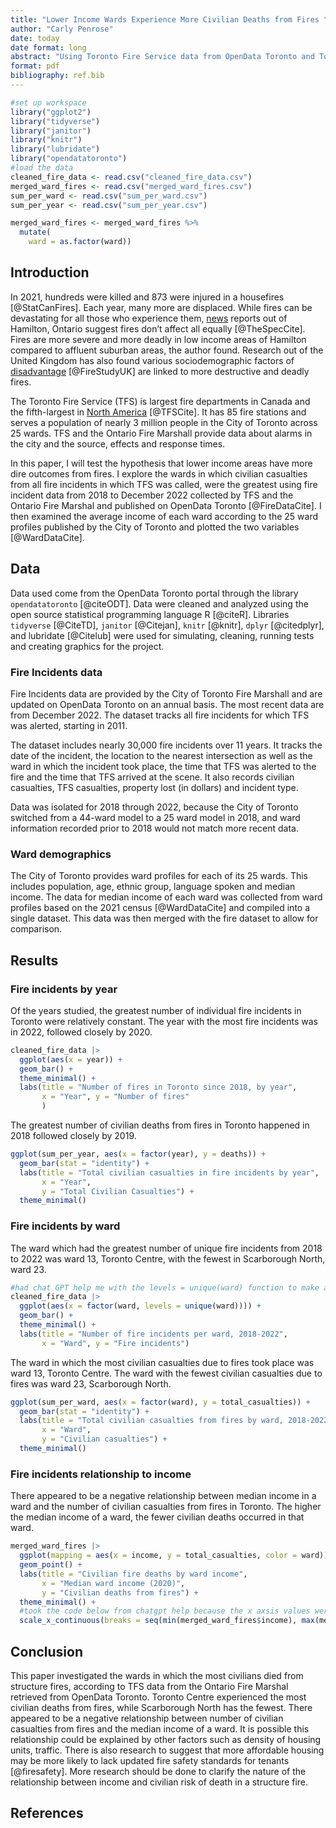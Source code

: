 ```yaml
---
title: "Lower Income Wards Experience More Civilian Deaths from Fires ^[Code and data is available at: github.com/CarlyPenrose/Toronto_Fires]"
author: "Carly Penrose"
date: today
date format: long
abstract: "Using Toronto Fire Service data from OpenData Toronto and Toronto ward profiles, this paper found Toronto Centre is the ward in which the most civilian deaths from fires took place. There also appears to be a negative relationship between the median income of a ward and the number of civilian deaths from fires, with lower income wards having the most deaths in fires."
format: pdf
bibliography: ref.bib
---
```


```r
#set up workspace
library("ggplot2")
library("tidyverse")
library("janitor")
library("knitr")
library("lubridate")
library("opendatatoronto")
#load the data
cleaned_fire_data <- read.csv("cleaned_fire_data.csv")
merged_ward_fires <- read.csv("merged_ward_fires.csv")
sum_per_ward <- read.csv("sum_per_ward.csv")
sum_per_year <- read.csv("sum_per_year.csv")

merged_ward_fires <- merged_ward_fires %>%
  mutate(
    ward = as.factor(ward))

```

## Introduction

In 2021, hundreds were killed and 873 were injured in a housefires [@StatCanFires]. Each year, many more are displaced. While fires can be devastating for all those who experience them, [news](https://www.thespec.com/news/hamilton-region/when-fire-meets-poverty-the-economics-of-fire/article_28c2acd7-2101-5579-b9cd-82b5368a09af.html) reports out of Hamilton, Ontario suggest fires don't affect all equally [@TheSpecCite]. Fires are more severe and more deadly in low income areas of Hamilton compared to affluent suburban areas, the author found. Research out of the United Kingdom has also found various sociodemographic factors of [disadvantage](https://webarchive.nationalarchives.gov.uk/ukgwa/20120919141831/http://www.communities.gov.uk/publications/fire/frsperformanceanalysis) [@FireStudyUK] are linked to more destructive and deadly fires.

The Toronto Fire Service (TFS) is largest fire departments in Canada and the fifth-largest in [North America](https://www.toronto.ca/city-government/accountability-operations-customer-service/city-administration/staff-directory-divisions-and-customer-service/fire-services/) [@TFSCite]. It has 85 fire stations and serves a population of nearly 3 million people in the City of Toronto across 25 wards. TFS and the Ontario Fire Marshall provide data about alarms in the city and the source, effects and response times.

In this paper, I will test the hypothesis that lower income areas have more dire outcomes from fires. I explore the wards in which civilian casualties from all fire incidents in which TFS was called, were the greatest using fire incident data from 2018 to December 2022 collected by TFS and the Ontario Fire Marshal and published on OpenData Toronto [@FireDataCite]. I then examined the average income of each ward according to the 25 ward profiles published by the City of Toronto and plotted the two variables [@WardDataCite].

## Data

Data used come from the OpenData Toronto portal through the library `opendatatoronto` [@citeODT]. Data were cleaned and analyzed using the open source statistical programming language R [@citeR]. Libraries `tidyverse` [@CiteTD], `janitor` [@Citejan], `knitr` [@knitr], `dplyr` [@citedplyr], and lubridate [@Citelub] were used for simulating, cleaning, running tests and creating graphics for the project.

### Fire Incidents data

Fire Incidents data are provided by the City of Toronto Fire Marshall and are updated on OpenData Toronto on an annual basis. The most recent data are from December 2022. The dataset tracks all fire incidents for which TFS was alerted, starting in 2011.

The dataset includes nearly 30,000 fire incidents over 11 years. It tracks the date of the incident, the location to the nearest intersection as well as the ward in which the incident took place, the time that TFS was alerted to the fire and the time that TFS arrived at the scene. It also records civilian casualties, TFS casualties, property lost (in dollars) and incident type.

Data was isolated for 2018 through 2022, because the City of Toronto switched from a 44-ward model to a 25 ward model in 2018, and ward information recorded prior to 2018 would not match more recent data.

### Ward demographics

The City of Toronto provides ward profiles for each of its 25 wards. This includes population, age, ethnic group, language spoken and median income. The data for median income of each ward was collected from ward profiles based on the 2021 census [@WardDataCite] and compiled into a single dataset. This data was then merged with the fire dataset to allow for comparison.

## Results

### Fire incidents by year

Of the years studied, the greatest number of individual fire incidents in Toronto were relatively constant. The year with the most fire incidents was in 2022, followed closely by 2020.

```r
cleaned_fire_data |>
  ggplot(aes(x = year)) +
  geom_bar() +
  theme_minimal() + 
  labs(title = "Number of fires in Toronto since 2018, by year",
       x = "Year", y = "Number of fires"
       ) 
```

The greatest number of civilian deaths from fires in Toronto happened in 2018 followed closely by 2019.

```r
ggplot(sum_per_year, aes(x = factor(year), y = deaths)) +
  geom_bar(stat = "identity") +
  labs(title = "Total civilian casualties in fire incidents by year",
       x = "Year",
       y = "Total Civilian Casualties") +
  theme_minimal()
```

### Fire incidents by ward

The ward which had the greatest number of unique fire incidents from 2018 to 2022 was ward 13, Toronto Centre, with the fewest in Scarborough North, ward 23.

```r
#had chat GPT help me with the levels = unique(ward) function to make all of the tick marks show.
cleaned_fire_data |>
  ggplot(aes(x = factor(ward, levels = unique(ward)))) +
  geom_bar() +
  theme_minimal() +
  labs(title = "Number of fire incidents per ward, 2018-2022", 
       x = "Ward", y = "Fire incidents")
```

The ward in which the most civilian casualties due to fires took place was ward 13, Toronto Centre. The ward with the fewest civilian casualties due to fires was ward 23, Scarborough North.

```r
ggplot(sum_per_ward, aes(x = factor(ward), y = total_casualties)) +
  geom_bar(stat = "identity") +
  labs(title = "Total civilian casualties from fires by ward, 2018-2022",
       x = "Ward",
       y = "Civilian casualties") +
  theme_minimal() 
```

### Fire incidents relationship to income

There appeared to be a negative relationship between median income in a ward and the number of civilian casualties from fires in Toronto. The higher the median income of a ward, the fewer civilian deaths occurred in that ward.

```r

merged_ward_fires |>
  ggplot(mapping = aes(x = income, y = total_casualties, color = ward)) +
  geom_point() +
  labs(title = "Civilian fire deaths by ward income",
       x = "Median ward income (2020)",
       y = "Civilian deaths from fires") +
  theme_minimal() +
  #took the code below from chatgpt help because the x axsis values were abbreviated 
  scale_x_continuous(breaks = seq(min(merged_ward_fires$income), max(merged_ward_fires$income), by = 5000))

```

## Conclusion

This paper investigated the wards in which the most civilians died from structure fires, according to TFS data from the Ontario Fire Marshal retrieved from OpenData Toronto. Toronto Centre experienced the most civilian deaths from fires, while Scarborough North has the fewest. There appeared to be a negative relationship between number of civilian casualties from fires and the median income of a ward. It is possible this relationship could be explained by other factors such as density of housing units, traffic. There is also research to suggest that more affordable housing may be more likely to lack updated fire safety standards for tenants [@firesafety]. More research should be done to clarify the nature of the relationship between income and civilian risk of death in a structure fire.

## References
